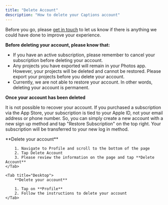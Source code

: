 ```yaml
---
title: "Delete Account"
description: "How to delete your Captions account"
---
```


Before you go, please [get in touch](/documentation/support/support#send-us-a-message) to let us know if there is anything we could have done to improve your experience.

**Before deleting your account, please know that:**

- If you have an active subscription, please remember to cancel your subscription before deleting your account.
- Any projects you have exported will remain in your Photos app. However, your projects will be deleted and cannot be restored. Please export your projects before you delete your account.
- Currently, we are not able to restore your account. In other words, deleting your account is permanent.

**Once your account has been deleted**

It is not possible to recover your account. If you purchased a subscription via the App Store, your subscription is tied to your Apple ID, not your email address or phone number. So, you can simply create a new account with a new sign up method and tap "Restore Subscription" on the top right. Your subscription will be transferred to your new log in method.

<Tabs>
    <Tab title="iOS">
        **Delete your account**

        1. Navigate to Profile and scroll to the bottom of the page
        2. Tap Delete Account
        3. Please review the information on the page and tap **Delete Account**
    </Tab>

    <Tab title="Desktop">
        **Delete your account**

        1. Tap on **Profile**
        2. Follow the instructions to delete your account
    </Tab>
</Tabs>